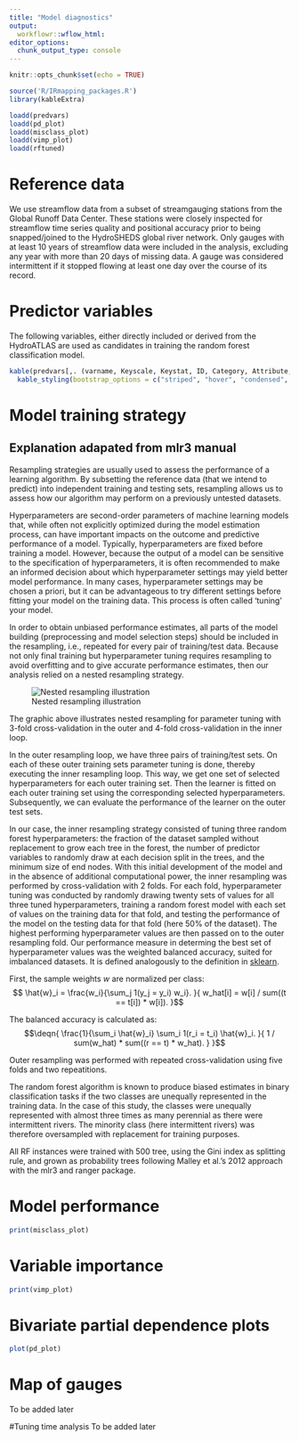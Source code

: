 ```yaml
---
title: "Model diagnostics"
output: 
  workflowr::wflow_html:
editor_options:
  chunk_output_type: console
---
```


```r
knitr::opts_chunk$set(echo = TRUE)
```

```r
source('R/IRmapping_packages.R')
library(kableExtra)

loadd(predvars)
loadd(pd_plot)
loadd(misclass_plot)
loadd(vimp_plot)
loadd(rftuned)
```
# Reference data
We use streamflow data from a subset of streamgauging stations from the Global Runoff Data Center.
These stations were closely inspected for streamflow time series quality and positional accuracy prior to being snapped/joined to the HydroSHEDS global river network. Only gauges with at least 10 years of streamflow data were included in the analysis, excluding any year with more than 20 days of missing data. A gauge was considered intermittent if it stopped flowing at least one day over the course of its record.

# Predictor variables

The following variables, either directly included or derived from the HydroATLAS are used as candidates in training the random forest classification model.

```r
kable(predvars[,. (varname, Keyscale, Keystat, ID, Category, Attribute, Source.Data, Citation, Spatial.representation, Temporal.or.statistical.aggregation.or.other.association)]) %>%
  kable_styling(bootstrap_options = c("striped", "hover", "condensed", "responsive"))

```

# Model training strategy
## Explanation adapated from mlr3 manual
Resampling strategies are usually used to assess the performance of a learning algorithm. By subsetting the reference data (that we intend to predict) into independent training and testing sets, resampling allows us to assess how our algorithm may perform on a previously untested datasets.

Hyperparameters are second-order parameters of machine learning models that, while often not explicitly optimized during the model estimation process, can have important impacts on the outcome and predictive performance of a model. Typically, hyperparameters are fixed before training a model. However, because the output of a model can be sensitive to the specification of hyperparameters, it is often recommended to make an informed decision about which hyperparameter settings may yield better model performance. In many cases, hyperparameter settings may be chosen a priori, but it can be advantageous to try different settings before fitting your model on the training data. This process is often called ‘tuning’ your model.

In order to obtain unbiased performance estimates, all parts of the model building (preprocessing and model selection steps) should be included in the resampling, i.e., repeated for every pair of training/test data. Because not only final training but hyperparameter tuning requires resampling to avoid overfitting and to give accurate performance estimates, then our analysis relied on a nested resampling strategy.

![Nested resampling illustration](https://mlr3book.mlr-org.com/images/nested_resampling.png)

The graphic above illustrates nested resampling for parameter tuning with 3-fold cross-validation in the outer and 4-fold cross-validation in the inner loop.

In the outer resampling loop, we have three pairs of training/test sets. On each of these outer training sets parameter tuning is done, thereby executing the inner resampling loop. This way, we get one set of selected hyperparameters for each outer training set. Then the learner is fitted on each outer training set using the corresponding selected hyperparameters. Subsequently, we can evaluate the performance of the learner on the outer test sets.

In our case, the inner resampling strategy consisted of tuning three random forest hyperparameters: the fraction of the dataset sampled without replacement to grow each tree in the forest, the number of predictor variables to randomly draw at each decision split in the trees, and the minimum size of end nodes. With this initial development of the model and in the absence of additional computational power, the inner resampling was performed  by cross-validation with 2 folds. For each fold, hyperparameter tuning was conducted by randomly drawing twenty sets of values for all three tuned hyperparameters, training a random forest model with each set of values on the training data for that fold, and testing the performance of the model on the testing data for that fold (here 50% of the dataset). The highest performing hyperparameter values are then passed on to the outer resampling fold. Our performance measure in determing the best set of hyperparameter values was the weighted balanced accuracy, suited for imbalanced datasets.
It is defined analogously to the definition in [sklearn](https://scikit-learn.org/).

First, the sample weights $w$ are normalized per class:
$$
 \hat{w}_i = \frac{w_i}{\sum_j 1(y_j = y_i) w_i}.
}{
 w_hat[i] = w[i] / sum((t == t[i]) * w[i]).
}$$

The balanced accuracy is calculated as:
$$\deqn{
 \frac{1}{\sum_i \hat{w}_i} \sum_i 1(r_i = t_i) \hat{w}_i.
}{
 1 / sum(w_hat) * sum((r == t) * w_hat).
}
}$$

Outer resampling was performed with repeated cross-validation using five folds and two repeatitions.

The random forest algorithm is known to produce biased estimates in binary classification tasks if the two classes are unequally represented in the training data. In the case of this study, the classes were unequally represented with almost three times as many perennial as there were intermittent rivers. The minority class (here intermittent rivers) was therefore oversampled with replacement for training purposes.

All RF instances were trained with 500 tree, using the Gini index as splitting rule, and grown as probability trees following Malley et al.'s 2012 approach with the mlr3 and ranger package.

# Model performance
```r
print(misclass_plot)
```

# Variable importance
```r
print(vimp_plot)
```

# Bivariate partial dependence plots
```r
plot(pd_plot)
```
# Map of gauges
To be added later

#Tuning time analysis
To be added later
